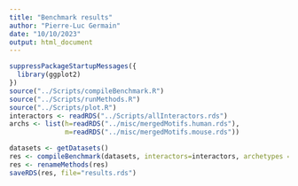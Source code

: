 ```yaml
---
title: "Benchmark results"
author: "Pierre-Luc Germain"
date: "10/10/2023"
output: html_document
---
```


```r
suppressPackageStartupMessages({
  library(ggplot2)
})
source("../Scripts/compileBenchmark.R")
source("../Scripts/runMethods.R")
source("../Scripts/plot.R")
interactors <- readRDS("../Scripts/allInteractors.rds")
archs <- list(h=readRDS("../misc/mergedMotifs.human.rds"),
              m=readRDS("../misc/mergedMotifs.mouse.rds"))
```

```r
datasets <- getDatasets()
res <- compileBenchmark(datasets, interactors=interactors, archetypes = archs)
res <- renameMethods(res)
saveRDS(res, file="results.rds")
```

